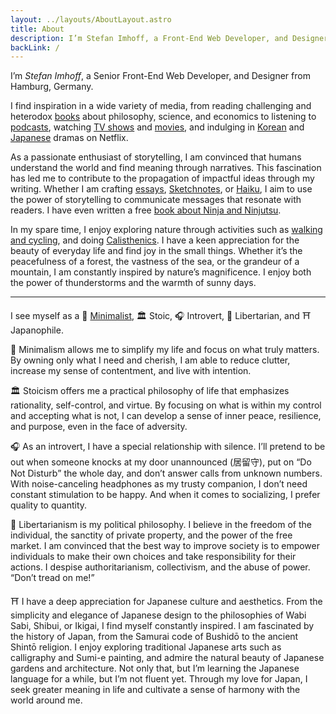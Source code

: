 ```yaml
---
layout: ../layouts/AboutLayout.astro
title: About
description: I’m Stefan Imhoff, a Front-End Web Developer, and Designer from Hamburg, Germany.
backLink: /
---
```



<div {...animation}>

I’m _Stefan Imhoff_, a Senior Front-End Web Developer, and Designer from Hamburg, Germany.

I find inspiration in a wide variety of media, from reading challenging and heterodox [books](https://goodreads.com/kogakure) about philosophy, science, and economics to listening to [podcasts](https://raindrop.io/kogakure/podcasts-24118384), watching [TV shows](https://www.themoviedb.org/u/kogakure/favorites/tv) and [movies](https://www.themoviedb.org/u/kogakure/favorites), and indulging in [Korean](https://www.themoviedb.org/list/8216385) and [Japanese](https://www.themoviedb.org/list/106001) dramas on Netflix.

</div>

<div {...animationDelay}>

As a passionate enthusiast of storytelling, I am convinced that humans understand the world and find meaning through narratives. This fascination has led me to contribute to the propagation of impactful ideas through my writing. Whether I am crafting [essays](/journal/), [Sketchnotes](/sketchnotes/), or [Haiku](/haiku/), I aim to use the power of storytelling to communicate messages that resonate with readers. I have even written a free [book about Ninja and Ninjutsu](https://www.kogakure.de/en/).

</div>

<div {...animationDelay}>

In my spare time, I enjoy exploring nature through activities such as [walking and cycling](https://hamburg.stefanimhoff.de/), and doing [Calisthenics](/calisthenics/). I have a keen appreciation for the beauty of everyday life and find joy in the small things. Whether it’s the peacefulness of a forest, the vastness of the sea, or the grandeur of a mountain, I am constantly inspired by nature’s magnificence. I enjoy both the power of thunderstorms and the warmth of sunny days.

</div>

---

I see myself as a 🔲 [Minimalist](/minimalism/), 🏛️ Stoic, 🎧 Introvert, 🐍 Libertarian, and ⛩️ Japanophile.

🔲 Minimalism allows me to simplify my life and focus on what truly matters. By owning only what I need and cherish, I am able to reduce clutter, increase my sense of contentment, and live with intention.

🏛️ Stoicism offers me a practical philosophy of life that emphasizes rationality, self-control, and virtue. By focusing on what is within my control and accepting what is not, I can develop a sense of inner peace, resilience, and purpose, even in the face of adversity.

🎧 As an introvert, I have a special relationship with silence. I’ll pretend to be out when someone knocks at my door unannounced (居留守), put on <q>Do Not Disturb</q> the whole day, and don’t answer calls from unknown numbers. With noise-canceling headphones as my trusty companion, I don’t need constant stimulation to be happy. And when it comes to socializing, I prefer quality to quantity.

🐍 Libertarianism is my political philosophy. I believe in the freedom of the individual, the sanctity of private property, and the power of the free market. I am convinced that the best way to improve society is to empower individuals to make their own choices and take responsibility for their actions. I despise authoritarianism, collectivism, and the abuse of power. <q>Don’t tread on me!</q>

⛩️ I have a deep appreciation for Japanese culture and aesthetics. From the simplicity and elegance of Japanese design to the philosophies of Wabi Sabi, Shibui, or Ikigai, I find myself constantly inspired. I am fascinated by the history of Japan, from the Samurai code of Bushidō to the ancient Shintō religion. I enjoy exploring traditional Japanese arts such as calligraphy and Sumi-e painting, and admire the natural beauty of Japanese gardens and architecture. Not only that, but I’m learning the Japanese language for a while, but I’m not fluent yet. Through my love for Japan, I seek greater meaning in life and cultivate a sense of harmony with the world around me.
